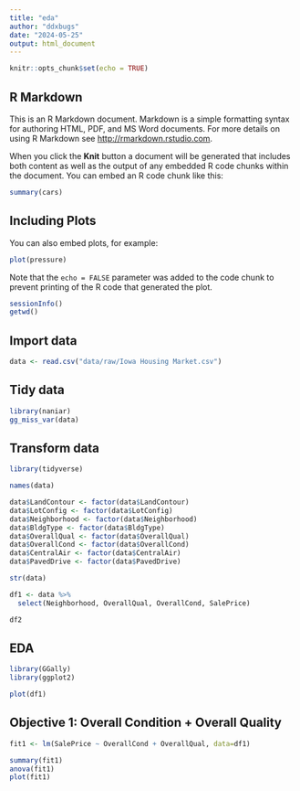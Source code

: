 ---
title: "eda"
author: "ddxbugs"
date: "2024-05-25"
output: html_document
---

```{r setup, include=FALSE}
knitr::opts_chunk$set(echo = TRUE)
```

## R Markdown

This is an R Markdown document. Markdown is a simple formatting syntax for authoring HTML, PDF, and MS Word documents. For more details on using R Markdown see <http://rmarkdown.rstudio.com>.

When you click the **Knit** button a document will be generated that includes both content as well as the output of any embedded R code chunks within the document. You can embed an R code chunk like this:

```{r cars}
summary(cars)
```

## Including Plots

You can also embed plots, for example:

```{r pressure, echo=FALSE}
plot(pressure)
```

Note that the `echo = FALSE` parameter was added to the code chunk to prevent printing of the R code that generated the plot.

```{r}
sessionInfo()
getwd()
```

## Import data
```{r}
data <- read.csv("data/raw/Iowa Housing Market.csv")
```

## Tidy data
```{r}
library(naniar)
gg_miss_var(data)
```
## Transform data
```{r}
library(tidyverse)

names(data)

data$LandContour <- factor(data$LandContour)
data$LotConfig <- factor(data$LotConfig)
data$Neighborhood <- factor(data$Neighborhood)
data$BldgType <- factor(data$BldgType)
data$OverallQual <- factor(data$OverallQual)
data$OverallCond <- factor(data$OverallCond)
data$CentralAir <- factor(data$CentralAir)
data$PavedDrive <- factor(data$PavedDrive)

str(data)

df1 <- data %>%
  select(Neighborhood, OverallQual, OverallCond, SalePrice)

df2
```

## EDA

```{r}
library(GGally)
library(ggplot2)

plot(df1)
```
## Objective 1: Overall Condition + Overall Quality
```{r}
fit1 <- lm(SalePrice ~ OverallCond + OverallQual, data=df1)

summary(fit1)
anova(fit1)
plot(fit1)

```


